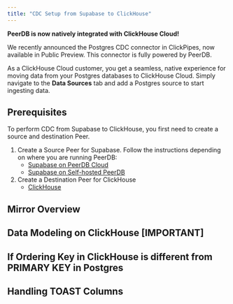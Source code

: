 ```yaml
---
title: "CDC Setup from Supabase to ClickHouse"
---
```


<Note>
<b>PeerDB is now natively integrated with ClickHouse Cloud!</b>

We recently announced the Postgres CDC connector in ClickPipes, now available in Public Preview.
This connector is fully powered by PeerDB.

As a ClickHouse Cloud customer, you get a seamless, native experience for moving data from your Postgres databases to ClickHouse Cloud. Simply navigate to the **Data Sources** tab and add a Postgres source to start ingesting data.
</Note>

## Prerequisites

To perform CDC from Supabase to ClickHouse, you first need to create a source and destination Peer.

1. Create a Source Peer for Supabase. Follow the instructions depending on where you are running PeerDB:
    * [Supabase on PeerDB Cloud](/connect/postgres/supabase_postgres_peerdb_cloud)
    * [Supabase on Self-hosted PeerDB](/connect/postgres/supabase_postgres)
2. Create a Destination Peer for ClickHouse
    * [ClickHouse](/connect/clickhouse)


## Mirror Overview


<MirrorOverview postgresProviderType="Supabase Instance" />


## Data Modeling on ClickHouse [IMPORTANT]


<DataModelingClickHouse />


## If Ordering Key in ClickHouse is different from PRIMARY KEY in Postgres


<OrderingKeyDifferent />


## Handling TOAST Columns


<HandlingToastColumns />

